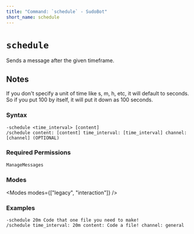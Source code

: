 ```yaml
---
title: "Command: `schedule` - SudoBot"
short_name: schedule
---
```



# `schedule`

Sends a message after the given timeframe.

## Notes

If you don't specify a unit of time like s, m, h, etc, it will default to seconds. So if you put 100 by itself, it will put it down as 100 seconds.

### Syntax

```
-schedule <time_interval> [content]
/schedule content: [content] time_interval: [time_interval] channel: [channel] (OPTIONAL)
```

### Required Permissions

`ManageMessages`

### Modes

<Modes modes={["legacy", "interaction"]} />

### Examples

```
-schedule 20m Code that one file you need to make!
/schedule time_interval: 20m content: Code a file! channel: general
```
